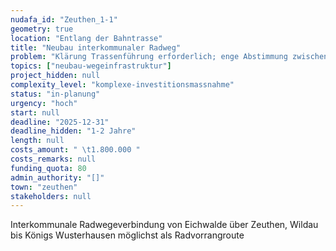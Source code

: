 ```yaml
---
nudafa_id: "Zeuthen_1-1"
geometry: true
location: "Entlang der Bahntrasse"
title: "Neubau interkommunaler Radweg"
problem: "Klärung Trassenführung erforderlich; enge Abstimmung zwischen den Kommunen erforderlich; Planung: Förderung bis LP 3 HOAI über Kreisstrukturfonds LK D-S ab 2022"
topics: ["neubau-wegeinfrastruktur"]
project_hidden: null
complexity_level: "komplexe-investitionsmassnahme"
status: "in-planung"
urgency: "hoch"
start: null
deadline: "2025-12-31"
deadline_hidden: "1-2 Jahre"
length: null
costs_amount: " \t1.800.000 "
costs_remarks: null
funding_quota: 80
admin_authority: "[]"
town: "zeuthen"
stakeholders: null
---
```

Interkommunale Radwegeverbindung  von Eichwalde über Zeuthen, Wildau bis Königs Wusterhausen möglichst als Radvorrangroute
